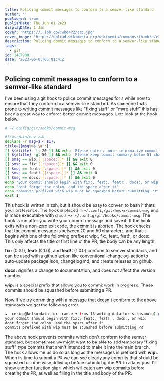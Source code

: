 ```yaml
---
title: Policing commit messages to conform to a semver-like standard
author: ''
published: true
publishDate: Thu Jun 01 2023
displayDate: 1 Jun
cover: 'https://i.ibb.co/swkd4P2/ccc.jpg'
cover_image: 'https://upload.wikimedia.org/wikipedia/commons/thumb/e/e3/Sarajevo_City_Panorama.JPG/2560px-Sarajevo_City_Panorama.JPG'
description: Policing commit messages to conform to a semver-like standard
tags:
  - git
id: 1487900
date: '2023-06-01T05:01:41Z'
---
```


## Policing commit messages to conform to a semver-like standard

I've been using a git hook to police commit messages for a while now to ensure that they conform to a semver-like standard. As someone thats prone to writing commit messages like "fixing stuff" or "more stuff" this has been a great way to enforce better commit messages. Lets look at the hook below.

```bash
# ~/.config/git/hooks/commit-msg

#!/usr/bin/env zsh
declare -r msg=$(< $1);
title=${msg%%$'\n'*}
[[ ${#title} -lt 20 ]] && echo 'Please enter a more informative commit message' && exit 1
[[ ${#title} -gt 50 ]] && echo 'Please keep commit summary below 51 characters' && exit 1
[[ $msg == wip:[[:space:]]* ]] && exit 0
[[ $msg == fix:[[:space:]]* ]] && exit 0
[[ $msg == feat:[[:space:]]* ]] && exit 0
[[ $msg == feat!:[[:space:]]* ]] && exit 0
[[ $msg == docs:[[:space:]]* ]] && exit 0
echo "your commit should begin with fix:, feat:, feat!:, docs:, or wip:"
echo "dont forget the colon, and the space after it"
echo "commits prefixed with wip must be squashed before submitting PR"
exit 1
```

This hook is written in zsh, but it should be easy to convert to bash if thats your preference. The hook is placed in `~/.config/git/hooks/commit-msg` and is made executable with `chmod +x ~/.config/git/hooks/commit-msg`. The hook is run after you write your commit message and save it. If the hook exits with a non-zero exit code, the commit is aborted. The hook checks that the commit message is between 20 and 50 characters, and that it begins with one of the following prefixes: wip:, fix:, feat:, feat!:, or docs:. This only affects the title or first line of the PR, the body can be any length.

**fix:** (0.0.1), **feat:** (0.1.0), and **feat!:** (1.0.0) conform to semver standards, and can be used with a github action like conventional-changelog-action to auto-update package.json, changelog.md, and create releases on github.

**docs:** signifes a change to documentation, and does not affect the version number.

**wip:** is a special prefix that allows you to commit work in progress. These commits should be squashed before submitting a PR.

Now if we try commiting with a message that doesn't conform to the above standards we get the following error.

```bash
☁  cerico@kelso:data-for-france ➜ (kos-13-adding-data-for-strasbourg) git commit -m "im just fixing stuff"
your commit should begin with fix:, feat:, feat!:, docs:, or wip:
dont forget the colon, and the space after it
commits prefixed with wip must be squashed before submitting PR
```

The above hook prevents commits which don't conform to the semver standard, but sometimes we might want to be able to add temporary "fixing stuff" type commits that aren't intended to make it into the main branch. The hook allows me us do so as long as the messages is prefixed with **wip:**. When its time to submit a PR we can see clearly any commits that should be squashed or otherwise tidied up before submitting the PR. In a later post I'll show another function `ghpr`, which will catch any wip commits before creating the PR, as well as filling in the title and body of the PR.
